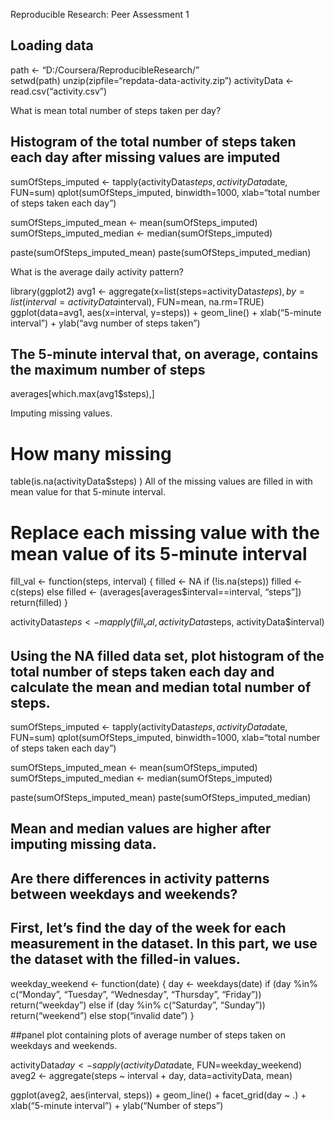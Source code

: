 Reproducible Research: Peer Assessment 1

## Loading  data

path <- "D:/Coursera/ReproducibleResearch/"   
setwd(path)
unzip(zipfile="repdata-data-activity.zip")
activityData <- read.csv("activity.csv")

What is mean total number of steps taken per day?

## Histogram of the total number of steps taken each day after missing values are imputed
sumOfSteps_imputed <- tapply(activityData$steps, activityData$date, FUN=sum)
qplot(sumOfSteps_imputed, binwidth=1000, xlab="total number of steps taken each day")

sumOfSteps_imputed_mean <- mean(sumOfSteps_imputed)
sumOfSteps_imputed_median <- median(sumOfSteps_imputed)

paste(sumOfSteps_imputed_mean)
paste(sumOfSteps_imputed_median)

What is the average daily activity pattern?

library(ggplot2)
avg1 <- aggregate(x=list(steps=activityData$steps), by=list(interval=activityData$interval),
                      FUN=mean, na.rm=TRUE)
ggplot(data=avg1, aes(x=interval, y=steps)) +
  geom_line() +
  xlab("5-minute interval") +
  ylab("avg number of steps taken")

## The 5-minute interval that, on average, contains the maximum number of steps
averages[which.max(avg1$steps),]


Imputing missing values. 

# How many missing
table(is.na(activityData$steps) )
All of the missing values are filled in with mean value for that 5-minute interval.

# Replace each missing value with the mean value of its 5-minute interval

fill_val <- function(steps, interval) {
  filled <- NA
  if (!is.na(steps))
    filled <- c(steps)
  else
    filled <- (averages[averages$interval==interval, "steps"])
  return(filled)
}

activityData$steps <- mapply(fill_val, activityData$steps, activityData$interval)

## Using the NA filled data set, plot histogram of the total number of steps taken each day and calculate the mean and median total number of steps.

sumOfSteps_imputed <- tapply(activityData$steps, activityData$date, FUN=sum)
qplot(sumOfSteps_imputed, binwidth=1000, xlab="total number of steps taken each day")

sumOfSteps_imputed_mean <- mean(sumOfSteps_imputed)
sumOfSteps_imputed_median <- median(sumOfSteps_imputed)

paste(sumOfSteps_imputed_mean)
paste(sumOfSteps_imputed_median)

## Mean and median values are higher after imputing missing data.
## Are there differences in activity patterns between weekdays and weekends?
## First, let's find the day of the week for each measurement in the dataset. In this part, we use the dataset with the filled-in values.

weekday_weekend <- function(date) {
  day <- weekdays(date)
  if (day %in% c("Monday", "Tuesday", "Wednesday", "Thursday", "Friday"))
    return("weekday")
  else if (day %in% c("Saturday", "Sunday"))
    return("weekend")
  else
    stop("invalid date")
}


##panel plot containing plots of average number of steps taken on weekdays and weekends.

activityData$day <- sapply(activityData$date, FUN=weekday_weekend)
aveg2 <- aggregate(steps ~ interval + day, data=activityData, mean)

ggplot(aveg2, aes(interval, steps)) + geom_line() + facet_grid(day ~ .) +
  xlab("5-minute interval") + ylab("Number of steps")